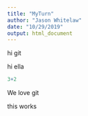 ```yaml
---
title: "MyTurn"
author: "Jason Whitelaw"
date: "10/29/2019"
output: html_document
---
```


hi git

hi ella

```r
3+2
```

We love git

this works